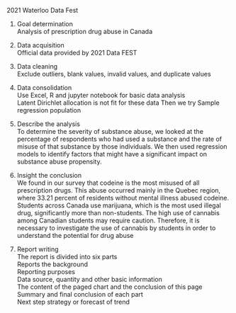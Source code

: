 2021 Waterloo Data Fest

1. Goal determination  
Analysis of prescription drug abuse in Canada

2. Data acquisition  
Official data provided by 2021 Data FEST  

3. Data cleaning  
Exclude outliers, blank values, invalid values, and duplicate values  

4. Data consolidation  
Use Excel, R and jupyter notebook for basic data analysis  
Latent Dirichlet allocation is not fit for these data 
Then we try Sample regression population

5. Describe the analysis  
To determine the severity of substance abuse, we looked at the percentage of respondents who had used a substance and the rate of misuse of that substance by those individuals. We then used regression models to identify factors that might have a significant impact on substance abuse propensity.  

6. Insight the conclusion  
We found in our survey that codeine is the most misused of all prescription drugs. This abuse occurred mainly in the Quebec region, where 33.21 percent of residents without mental illness abused codeine. Students across Canada use marijuana, which is the most used illegal drug, significantly more than non-students. The high use of cannabis among Canadian students may require caution. Therefore, it is necessary to investigate the use of cannabis by students in order to understand the potential for drug abuse  

7. Report writing  
The report is divided into six parts  
Reports the background  
Reporting purposes  
Data source, quantity and other basic information  
The content of the paged chart and the conclusion of this page  
Summary and final conclusion of each part  
Next step strategy or forecast of trend  
